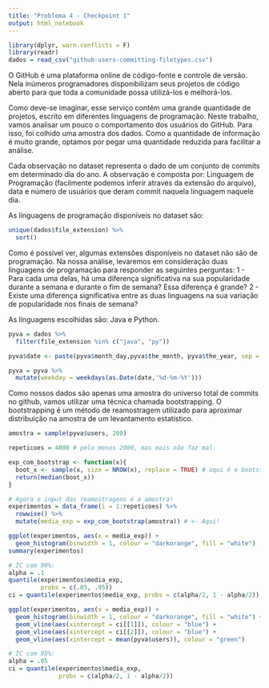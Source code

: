 ```yaml
---
title: "Problema 4 - Checkpoint 1"
output: html_notebook
---
```


```r
library(dplyr, warn.conflicts = F)
library(readr)
dados = read_csv("github-users-committing-filetypes.csv")
```


O GitHub é uma plataforma online de código-fonte e controle de versão. Nela inúmeros programadores disponibilizam seus projetos de código aberto para que toda a comunidade possa utilizá-los e melhorá-los.

Como deve-se imaginar, esse serviço contém uma grande quantidade de projetos, escrito em diferentes linguagens de programação. Neste trabalho, vamos analisar um pouco o comportamento dos usuários do GitHub. Para isso, foi colhido uma amostra dos dados. Como a quantidade de informação é muito grande, optamos por pegar uma quantidade reduzida para facilitar a análise.

Cada observação no dataset representa o dado de um conjunto de commits em determinado dia do ano. A observação é composta por: Linguagem de Programação (facilmente podemos inferir através da extensão do arquivo), data e número de usuários que deram commit naquela linguagem naquele dia.

As linguagens de programação disponíveis no dataset são:

```r
unique(dados$file_extension) %>%
  sort()
```

Como é possível ver, algumas extensões disponíveis no dataset não são de programação. Na nossa análise, levaremos em consideração duas linguagens de programação para responder as seguintes perguntas:
  1 - Para cada uma delas, há uma diferença significativa na sua popularidade durante a semana e durante o fim de semana? Essa diferença é grande?
  2 - Existe uma diferença significativa entre as duas linguagens na sua variação de popularidade nos finais de semana?
  
As linguagens escolhidas são: Java e Python.

```r
pyva = dados %>%
  filter(file_extension %in% c("java", "py"))

pyva$date <- paste(pyva$month_day,pyva$the_month, pyva$the_year, sep = "-")

pyva = pyva %>%
  mutate(weekday = weekdays(as.Date(date,'%d-%m-%Y')))
```

Como nossos dados são apenas uma amostra do universo total de commits no github, vamos utilizar uma técnica chamada bootstrapping. O bootstrapping é um método de reamostragem utilizado para aproximar distribuição na amostra de um levantamento estatístico.

```r
amostra = sample(pyva$users, 200)

repeticoes = 4000 # pelo menos 2000, mas mais não faz mal.

exp_com_bootstrap <- function(x){
  boot_x <- sample(x, size = NROW(x), replace = TRUE) # aqui é o bootstrap
  return(median(boot_x))
}

# Agora o input das reamostragens é a amostra!
experimentos = data_frame(i = 1:repeticoes) %>% 
  rowwise() %>% 
  mutate(media_exp = exp_com_bootstrap(amostra)) # <- Aqui!

ggplot(experimentos, aes(x = media_exp)) + 
  geom_histogram(binwidth = 1, colour = "darkorange", fill = "white")
summary(experimentos)

# IC com 90%: 
alpha = .1
quantile(experimentos$media_exp, 
         probs = c(.05, .95))
ci = quantile(experimentos$media_exp, probs = c(alpha/2, 1 - alpha/2))

ggplot(experimentos, aes(x = media_exp)) + 
  geom_histogram(binwidth = 1, colour = "darkorange", fill = "white") + 
  geom_vline(aes(xintercept = ci[[1]]), colour = "blue") + 
  geom_vline(aes(xintercept = ci[[2]]), colour = "blue") + 
  geom_vline(aes(xintercept = mean(pyva$users)), colour = "green")

# IC com 95%: 
alpha = .05
ci = quantile(experimentos$media_exp, 
              probs = c(alpha/2, 1 - alpha/2))

```


